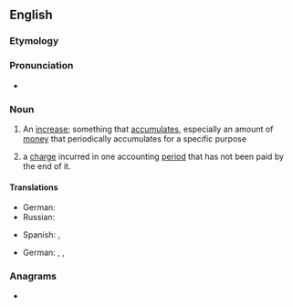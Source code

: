==English==

===Etymology===
{{suffix|accrue|al|lang=en}}

===Pronunciation===
* {{IPA|/əˈkɹuːəl/|lang=en}}

===Noun===
{{wikipedia}}
{{en-noun}}

# An [[increase]]; something that [[accumulate]]s, especially an amount of [[money]] that periodically accumulates for a specific purpose
# {{lb|en|accounting}} a [[charge]] incurred in one accounting [[period]] that has not been paid by the end of it.

====Translations====
{{trans-top|an increase}}
* German: {{t+|de|Zuwachs|m}}
* Russian: {{t+|ru|накопле́ние}}
{{trans-mid}}
* Spanish: {{t+|es|incremento|m}}, {{t+|es|acumulación|f}}
{{trans-bottom}}

{{trans-top|an accounting charge}}
* German: {{t|de|abgegrenzte Schulden|f}}, {{t|de|Abgrenzungsposten|m}}, {{t|de|Rechnungsabgrenzungsposten|m}}
{{trans-mid}}
{{trans-bottom}}

===Anagrams===
* {{anagrams|en|caracul}}